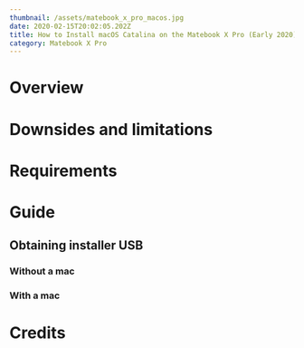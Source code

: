 ```yaml
---
thumbnail: /assets/matebook_x_pro_macos.jpg
date: 2020-02-15T20:02:05.202Z
title: How to Install macOS Catalina on the Matebook X Pro (Early 2020)
category: Matebook X Pro
---
```

# Overview

# Downsides and limitations

# Requirements

# Guide

## Obtaining installer USB

### Without a mac

### With a mac

# Credits

